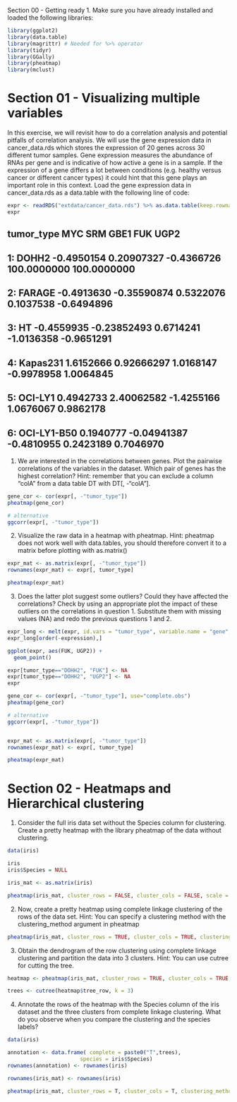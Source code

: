 Section 00 - Getting ready
1. Make sure you have already installed and loaded the following libraries:
```r
library(ggplot2)
library(data.table)
library(magrittr) # Needed for %>% operator
library(tidyr)
library(GGally)
library(pheatmap)
library(mclust)
```


# Section 01 - Visualizing multiple variables
In this exercise, we will revisit how to do a correlation analysis and potential pitfalls of correlation analysis.
We will use the gene expression data in cancer_data.rds which stores the expression of 20 genes across 30
different tumor samples. Gene expression measures the abundance of RNAs per gene and is indicative of how
active a gene is in a sample. If the expression of a gene differs a lot between conditions (e.g. healthy versus
cancer or different cancer types) it could hint that this gene plays an important role in this context.
Load the gene expression data in cancer_data.rds as a data.table with the following line of code:
```r
expr <- readRDS("extdata/cancer_data.rds") %>% as.data.table(keep.rownames="tumor_type")
expr
```
## tumor_type MYC SRM GBE1 FUK UGP2
## 1: DOHH2 -0.4950154 0.20907327 -0.4366726 100.0000000 100.0000000
## 2: FARAGE -0.4913630 -0.35590874 0.5322076 0.1037538 -0.6494896
## 3: HT -0.4559935 -0.23852493 0.6714241 -1.0136358 -0.9651291
## 4: Kapas231 1.6152666 0.92666297 1.0168147 -0.9978958 1.0064845
## 5: OCI-LY1 0.4942733 2.40062582 -1.4255166 1.0676067 0.9862178
## 6: OCI-LY1-B50 0.1940777 -0.04941387 -0.4810955 0.2423189 0.7046970

1. We are interested in the correlations between genes. Plot the pairwise correlations of the variables in the
dataset. Which pair of genes has the highest correlation? Hint: remember that you can exclude a column
"colA" from a data table DT with DT[, -"colA"].
```r
gene_cor <- cor(expr[, -"tumor_type"])
pheatmap(gene_cor)

# alternative
ggcorr(expr[, -"tumor_type"]) 
```

2. Visualize the raw data in a heatmap with pheatmap. Hint: pheatmap does not work well with data.tables,
you should therefore convert it to a matrix before plotting with as.matrix()
```r
expr_mat <- as.matrix(expr[, -"tumor_type"])
rownames(expr_mat) <- expr[, tumor_type]

pheatmap(expr_mat)
```

3. Does the latter plot suggest some outliers? Could they have affected the correlations? Check by using an
appropriate plot the impact of these outliers on the correlations in question 1. Substitute them with missing
values (NA) and redo the previous questions 1 and 2.
```r
expr_long <- melt(expr, id.vars = "tumor_type", variable.name = "gene", value.name = "expression")
expr_long[order(-expression),]

ggplot(expr, aes(FUK, UGP2)) +
  geom_point()

expr[tumor_type=="DOHH2", "FUK"] <- NA
expr[tumor_type=="DOHH2", "UGP2"] <- NA
expr
```

```r
gene_cor <- cor(expr[, -"tumor_type"], use="complete.obs")
pheatmap(gene_cor)

# alternative
ggcorr(expr[, -"tumor_type"]) 


expr_mat <- as.matrix(expr[, -"tumor_type"])
rownames(expr_mat) <- expr[, tumor_type]

pheatmap(expr_mat)
```

# Section 02 - Heatmaps and Hierarchical clustering
1. Consider the full iris data set without the Species column for clustering. Create a pretty heatmap with
the library pheatmap of the data without clustering.
```r
data(iris)

iris
iris$Species = NULL

iris_mat <- as.matrix(iris)

pheatmap(iris_mat, cluster_rows = FALSE, cluster_cols = FALSE, scale = "column", labels_row = 0)
```

2. Now, create a pretty heatmap using complete linkage clustering of the rows of the data set. Hint: You
can specify a clustering method with the clustering_method argument in pheatmap
```r
pheatmap(iris_mat, cluster_rows = TRUE, cluster_cols = TRUE, clustering_method = "complete", scale = "column")
```

3. Obtain the dendrogram of the row clustering using complete linkage clustering and partition the data
into 3 clusters. Hint: You can use cutree for cutting the tree.
```r
heatmap <- pheatmap(iris_mat, cluster_rows = TRUE, cluster_cols = TRUE, clustering_method = "complete", scale = "column")

trees <- cutree(heatmap$tree_row, k = 3)
```

4. Annotate the rows of the heatmap with the Species column of the iris dataset and the three clusters
from complete linkage clustering. What do you observe when you compare the clustering and the species
labels?
```r
data(iris)

annotation <- data.frame( complete = paste0("T",trees),
                       species = iris$Species)
rownames(annotation) <- rownames(iris)

rownames(iris_mat) <- rownames(iris)

pheatmap(iris_mat, cluster_rows = T, cluster_cols = T, clustering_method = "complete", scale = "column", annotation_row = annotation, show_rownames = F)
```











